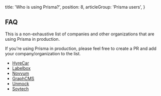   title: 'Who is using Prisma?',
  position: 8,
  articleGroup: 'Prisma users',
}

## FAQ

This is a non-exhaustive list of companies and other organizations that are using Prisma in production.

If you're using Prisma in production, please feel free to create a PR and add your company/organization to the list.

- [HyreCar](https://www.hyrecar.com/)
- [Labelbox](https://www.labelbox.com/)
- [Novvum](http://novvum.io/)
- [GraphCMS](https://graphcms.com)
- [Unmock](https://www.unmock.io/)
- [Sovtech](https://sov.tech/)